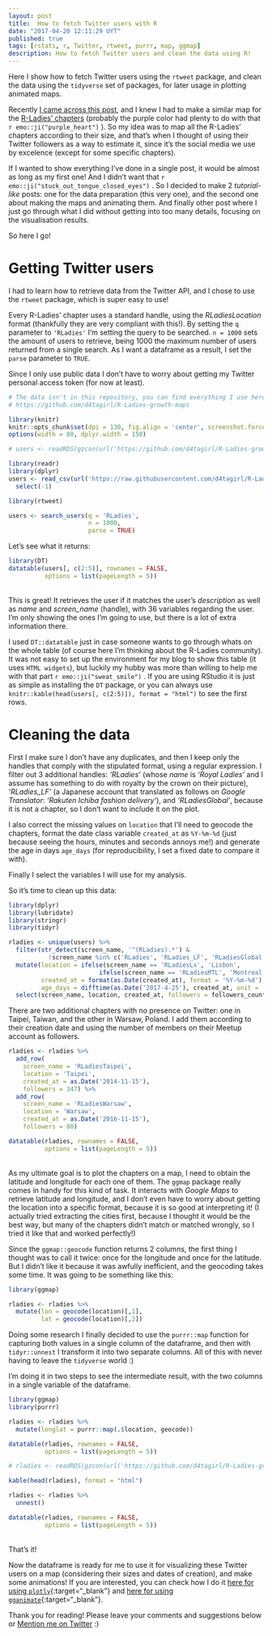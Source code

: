 ```yaml
---
layout: post
title:  How to fetch Twitter users with R
date: "2017-04-20 12:11:29 UYT"
published: true
tags: [rstats, r, Twitter, rtweet, purrr, map, ggmap]
description: How to fetch Twitter users and clean the data using R!
---
```

Here I show how to fetch Twitter users using the `rtweet` package, and clean the data using the `tidyverse` set of packages, for later usage in plotting animated maps.  

<!--more-->

Recently [I came across this post](http://spatial.ly/2017/03/mapping-5000-years-of-city-growth/), and I knew I had to make a similar map for the [R-Ladies' chapters](http://rladies.org/) (probably the purple color had plenty to do with that `r emo::ji("purple_heart")` ). So my idea was to map all the R-Ladies' chapters according to their size, and that's when I thought of using their Twitter followers as a way to estimate it, since it's the social media we use by excelence (except for some specific chapters).  

If I wanted to show everything I've done in a single post, it would be almost as long as my first one! And I didn't want that `r emo::ji("stuck_out_tongue_closed_eyes")` . So I decided to make 2 _tutorial-like_ posts: one for the data preparation (this very one), and the second one about making the maps and animating them. And finally other post where I just go through what I did without getting into too many details, focusing on the visualisation results. 

So here I go!

# Getting Twitter users

I had to learn how to retrieve data from the Twitter API, and I chose to use the `rtweet` package, which is super easy to use! 

Every R-Ladies' chapter uses a standard handle, using the *RLadiesLocation* format (thankfully they are very compliant with this!). By setting the `q` parameter to `'RLadies'` I'm setting the query to be searched. `n = 1000` sets the amount of users to retrieve, being 1000 the maximum number of users returned from a single search. As I want a dataframe as a result, I set the `parse` parameter to `TRUE`.

Since I only use public data I don't have to worry about getting my Twitter personal access token (for now at least).

```r
# The data isn't in this repository, you can find everything I use here:
# https://github.com/d4tagirl/R-Ladies-growth-maps

library(knitr)
knitr::opts_chunk$set(dpi = 130, fig.align = 'center', screenshot.force = FALSE, fig.cap = "")
options(width = 80, dplyr.width = 150)

# users <- readRDS(gzcon(url('https://github.com/d4tagirl/R-Ladies-growth-maps/raw/master/users.rds')))

library(readr)
library(dplyr)
users <- read_csv(url('https://raw.githubusercontent.com/d4tagirl/R-Ladies-growth-maps/master/users.csv')) %>% 
  select(-1)

```

```r
library(rtweet)

users <- search_users(q = 'RLadies',
                      n = 1000,
                      parse = TRUE)
```

Let's see what it returns:

```r
library(DT)
datatable(users[, c(2:5)], rownames = FALSE,
          options = list(pageLength = 5))
```

<br/>
This is great! It retrieves the user if it matches the user's _description_ as well as _name_ and _screen\_name_ (handle), with 36 variables regarding the user. I'm only showing the ones I'm going to use, but there is a lot of extra information there.

I used `DT::datatable` just in case someone wants to go through whats on the whole table (of course here I'm thinking about the R-Ladies community). It was not easy to set up the environment for my blog to show this table (it uses `HTML widgets`), but luckily my hubby was more than willing to help me with that part `r emo::ji("sweat_smile")` . If you are using RStudio it is just as simple as installing the `DT` package, or you can always use `knitr::kable(head(users[, c(2:5)]), format = "html")` to see the first rows.

# Cleaning the data

First I make sure I don't have any duplicates, and then I keep only the handles that comply with the stipulated format, using a regular expression. I filter out 3 additional handles: _'RLadies'_ (whose _name_ is _'Royal Ladies'_ and I assume has something to do with royalty by the crown on their picture), _'RLadies\_LF'_ (a Japanese account that translated as follows on _Google Translator_: _'Rakuten Ichiba fashion delivery'_), and _'RLadiesGlobal'_, because it is not a chapter, so I don't want to include it on the plot. 

I also correct the missing values on `location` that I'll need to geocode the chapters, format the date class variable `created_at` as `%Y-%m-%d` (just because seeing the hours, minutes and seconds annoys me!) and generate the age in days `age_days` (for reproducibility, I set a fixed date to compare it with).

Finally I select the variables I will use for my analysis.

So it's time to clean up this data:

```r
library(dplyr)
library(lubridate)
library(stringr)
library(tidyr)

rladies <- unique(users) %>%
  filter(str_detect(screen_name, '^(RLadies).*') & 
           !screen_name %in% c('RLadies', 'RLadies_LF', 'RLadiesGlobal')) %>% 
  mutate(location = ifelse(screen_name == 'RLadiesLx', 'Lisbon',
                         ifelse(screen_name == 'RLadiesMTL', 'Montreal', location)),
         created_at = format(as.Date(created_at), format = '%Y-%m-%d'),
         age_days = difftime(as.Date('2017-4-25'), created_at, unit = 'days')) %>%
  select(screen_name, location, created_at, followers = followers_count, age_days)
```

There are two additional chapters with no presence on Twitter: one in Taipei, Taiwan, and the other in Warsaw, Poland. I add them according to their creation date and using the number of members on their Meetup account as followers.

```r

rladies <- rladies %>% 
  add_row(      
    screen_name = 'RLadiesTaipei',
    location = 'Taipei',
    created_at = as.Date('2014-11-15'),
    followers = 347) %>% 
  add_row(      
    screen_name = 'RLadiesWarsaw',
    location = 'Warsaw',
    created_at = as.Date('2016-11-15'),
    followers = 80)

datatable(rladies, rownames = FALSE,
          options = list(pageLength = 5))
```

<br />
As my ultimate goal is to plot the chapters on a map, I need to obtain the latitude and longitude for each one of them. The `ggmap` package really comes in handy for this kind of task. It interacts with _Google Maps_ to retrieve latitude and longitude, and I don't even have to worry about getting the location into a specific format, because it is so good at interpreting it! (I actually tried extracting the cities first, because I thought it would be the best way, but many of the chapters didn't match or matched wrongly, so I tried it like that and worked perfectly!)

Since the `ggmap::geocode` function returns 2 columns, the first thing I thought was to call it twice: once for the longitude and once for the latitude. But I didn't like it because it was awfully inefficient, and the geocoding takes some time. It was going to be something like this:

```r
library(ggmap)

rladies <- rladies %>% 
  mutate(lon = geocode(location)[,1],
         lat = geocode(location)[,2])
```

Doing some research I finally decided to use the `purrr::map` function for capturing both values in a single column of the dataframe, and then with `tidyr::unnest` I transform it into two separate columns. All of this with never having to leave the `tidyverse` world :)

I'm doing it in two steps to see the intermediate result, with the two columns in a single variable of the dataframe.

```r

library(ggmap)
library(purrr)

rladies <- rladies %>% 
  mutate(longlat = purrr::map(.$location, geocode)) 

datatable(rladies, rownames = FALSE,
          options = list(pageLength = 5))   
```

```r

# rladies <- readRDS(gzcon(url('https://github.com/d4tagirl/R-Ladies-growth-maps/raw/master/rladies_longlat.rds')))

kable(head(rladies), format = "html")
```

```r
rladies <- rladies %>% 
  unnest() 

datatable(rladies, rownames = FALSE,
          options = list(pageLength = 5))        
```

<br />
That's it!

Now the dataframe is ready for me to use it for visualizing these Twitter users on a map (considering their sizes and dates of creation), and make some animations! If you are interested, you can check how I do it [here for using `plotly`](){:target="_blank"} and [here for using `gganimate`](){:target="_blank"}.

Thank you for reading! Please leave your comments and suggestions below or [Mention me on Twitter](https://twitter.com/intent/tweet?user_id=114258616) :)
